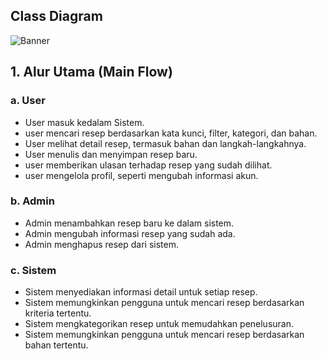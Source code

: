 ## Class Diagram

![Banner](/images/use_case.png)

## 1. Alur Utama (Main Flow)

### a. User
- User masuk kedalam Sistem.
- user mencari resep berdasarkan kata kunci, filter, kategori, dan bahan.
- User melihat detail resep, termasuk bahan dan langkah-langkahnya.
- User menulis dan menyimpan resep baru.
- user memberikan ulasan terhadap resep yang sudah dilihat.
- user mengelola profil, seperti mengubah informasi akun.

### b. Admin
- Admin menambahkan resep baru ke dalam sistem.
- Admin mengubah informasi resep yang sudah ada.
- Admin menghapus resep dari sistem.

### c. Sistem
- Sistem menyediakan informasi detail untuk setiap resep.
- Sistem memungkinkan pengguna untuk mencari resep berdasarkan kriteria tertentu.
- Sistem mengkategorikan resep untuk memudahkan penelusuran.
- Sistem memungkinkan pengguna untuk mencari resep berdasarkan bahan tertentu.